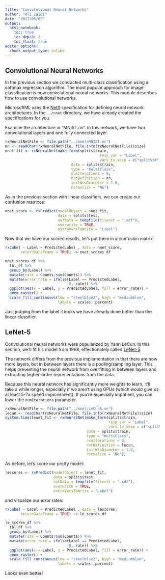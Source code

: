 ```yaml
---
title: "Convolutional Neural Networks"
author: "Ali Zaidi"
date: "2017/06/05"
output: 
  html_notebook:
    toc: true
    toc_depth: 2
    toc_float: true
editor_options: 
  chunk_output_type: inline
---
```


## Convolutional Neural Networks

In the previous section we conducted multi-class classification using a softmax regression algorithm. The most popular approach for image classification is now convolutional neural networks. This module describes how to use convolutional networks.

MicrosoftML uses the [Net#](https://docs.microsoft.com/en-us/azure/machine-learning/machine-learning-azure-ml-netsharp-reference-guide) specification for defining neural network architectures. In the `../nnet` directory, we have already created the specifications for you.

Examine the architecture in "MNIST.nn". In this network, we have two convolutional layers and one fully connected layer. 


```r
rxNeuralNetFile <- file.path("../nnet/MNIST.nn")
nn <- readChar(rxNeuralNetFile, file.info(rxNeuralNetFile)$size)
nnet_fit <- rxNeuralNet(make_form(splits$train, 
                                           resp_var = "Label", 
                                           vars_to_skip = c("splitVar")),
                              data = splits$train,
                              type = "multiClass",
                              numIterations = 9,
                              netDefinition = nn,
                              initWtsDiameter = 1.0,
                              normalize = "No")
```

As in the previous section with linear classifiers, we can create our confusion matrices:

```r

nnet_score <- rxPredict(modelObject = nnet_fit,
                        data = splits$test,
                        outData = tempfile(fileext = ".xdf"),
                        overwrite = TRUE,
                        extraVarsToWrite = "Label")

```

Now that we have our scored results, let's put them in a confusion matrix:

```r

rxCube( ~ Label + PredictedLabel , data = nnet_score,
       returnDataFrame = TRUE) -> nnet_scores_df

nnet_scores_df %>% 
  tbl_df %>% 
  group_by(Label) %>% 
  mutate(rate = Counts/sum(Counts)) %>%
  mutate(error_rate = ifelse(Label == PredictedLabel,
                             0, rate)) %>% 
  ggplot(aes(x = Label, y = PredictedLabel, fill = error_rate)) +
  geom_raster() +
  scale_fill_continuous(low = "steelblue2", high = "mediumblue",
                        labels = scales::percent)

```

Just judging from the label it looks we have already done better than the linear classifier. 

## LeNet-5

Convolutional neural networks were popularized by Yann LeCun. In this section, we'll fit his model from 1998, effectionately called [LeNet-5](http://yann.lecun.com/exdb/publis/pdf/lecun-98.pdf).

The network differs from the previous implementation in that there are now more layers, but in between layers there is a pooling/sampling layer. This helps preventing the neural network from overfitting in between layers and extracting higher-order representations from the data.

Because this neural network has significantly more weights to learn, it'll take a while longer, especially if we aren't using GPUs (which would give us at least 5-7x speed improvement). If you're especially impatient, you can lower the `numIterations` parameter.

```r

rxNeuralNetFile <- file.path("../nnet/LeCun5.nn")
lecun <- readChar(rxNeuralNetFile, file.info(rxNeuralNetFile)$size)
system.time(lenet_fit <- rxNeuralNet(make_form(splits$train,
                                               resp_var = "Label",
                                               vars_to_skip = c("splitVar")),
                                     data = splits$train,
                                     type = "multiClass",
                                     numIterations = 9,
                                     netDefinition = lecun,
                                     initWtsDiameter = 1.0,
                                     normalize = "No"))

```

As before, let's score our pretty model:

```r


lescores <- rxPredict(modelObject = lenet_fit,
                      data = splits$test,
                      outData = tempfile(fileext = ".xdf"),
                      overwrite = TRUE,
                      extraVarsToWrite = "Label")


```

and visualize our error rates:


```r

rxCube( ~ Label + PredictedLabel , data = lescores,
       returnDataFrame = TRUE) -> le_scores_df

le_scores_df %>% 
  tbl_df %>% 
  group_by(Label) %>% 
  mutate(rate = Counts/sum(Counts)) %>%
  mutate(error_rate = ifelse(Label == PredictedLabel,
                             0, rate)) %>% 
  ggplot(aes(x = Label, y = PredictedLabel, fill = error_rate)) +
  geom_raster() +
  scale_fill_continuous(low = "steelblue2", high = "mediumblue",
                        labels = scales::percent)

```

Looks even better!


